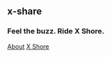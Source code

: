 ::: {.hero-banner}

::: {.hero-banner-text}
# x-share

### Feel the buzz. Ride X Shore.

[About](who.qmd){.btn .btn-outline-primary .btn role="button" data-toggle="tooltip" title="Find out who's behind x-share."} [X Shore](https://xshore.com/){.btn .btn-outline-primary .btn role="button" data-toggle="tooltip" title="Redirect to xshore.com"}

:::

::: 
